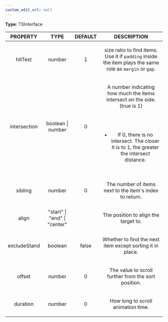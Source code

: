 ```yaml
---
custom_edit_url: null
---
```


<div>

</div>

**Type**: TSInterface

|PROPERTY|TYPE|DEFAULT|DESCRIPTION|
|:---:|:---:|:---:|:---:|
|hitTest|number|1|<p>size ratio to find items. Use it if <code>padding</code> inside the item plays the same role as <code>margin</code> or <code>gap</code>.<br /></p>|
|intersection|boolean \| number|0|<p>A number indicating how much the items intersect on the side. (true is 1)</p><br /><ul><br /><li>If 0, there is no intersect. The closer it is to 1, the greater the intersect distance.<br /></li><br /></ul>|
|sibling|number|0|<p>The number of items next to the item's index to return.<br /></p>|
|align|"start" \| "end" \| "center"||<p>The position to align the target to.<br /></p>|
|excludeStand|boolean|false|<p>Whether to find the next item except sorting it in place.<br /></p>|
|offset|number|0|<p>The value to scroll further from the sort position.<br /></p>|
|duration|number|0|<p>How long to scroll animation time.<br /></p>|

